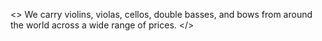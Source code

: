 <>
  We carry violins, violas, cellos, double basses, and bows from around the
  world across a wide range of prices.
</>
